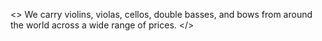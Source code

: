 <>
  We carry violins, violas, cellos, double basses, and bows from around the
  world across a wide range of prices.
</>
